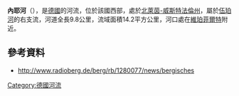 {{Onesource|time=2020-08-11T04:43:51+00:00}}
{{Coord|51|7|21.78|N|7|22|49.80|E|display=title}}

'''內耶河'''（{{lang-de|Neye}}），是[[德國|德國]]的河流，位於該國西部，處於[[北萊茵-威斯特法倫州|北萊茵-威斯特法倫州]]，屬於[[伍珀河|伍珀河]]的右支流，河道全長9.8公里，流域面積14.2平方公里，河口處在[[維珀菲爾特|維珀菲爾特]]附近。

==參考資料==
* http://www.radioberg.de/berg/rb/1280077/news/bergisches {{Wayback|url=http://www.radioberg.de/berg/rb/1280077/news/bergisches |date=20180306090247 }}

{{Germany-geo-stub}}
[[Category:德國河流|Category:德國河流]]